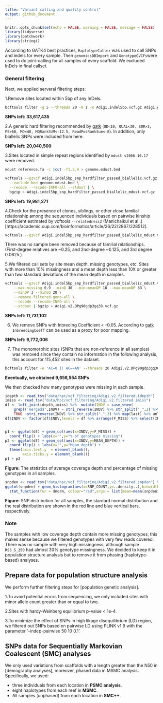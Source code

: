 ```yaml
---
title: "Variant calling and quality control"
output: github_document
---
```


```r
knitr::opts_chunk$set(echo = FALSE, warning = FALSE, message = FALSE)
library(tidyverse)
library(patchwork)
library(stringi)
```

According to GATK4 best practices, `HaplotypeCaller` was used to call SNPs and indels for every sample. Then `genomicsDBImport` and `GenotypeGVCFs `were used to do joint-calling for all samples of every scaffold. We excluded InDels in final callset.

### General filtering

Next, we applied serveral filtering steps:

1.Remove sites located within 5bp of any InDels.

```bash
bcftools filter -g 5 --threads 20 -O z -o Adigi.indel5bp.vcf.gz Adigi.gatk_raw.vcf.gz
```
**SNPs left: 33,617,435**

2.A generic hard filtering recommended by [gatk](https://gatk.broadinstitute.org/hc/en-us/articles/360035890471-Hard-filtering-germline-short-variants) (`QD<10, QUAL<30, SOR>3, FS>60, MQ<40, MQRankSUM<-12.5, ReadPosRankSum<-8`). In addition, only biallelic SNPs were included from here.

**SNPs left: 20,040,500**

3.Sites located in simple repeat regions identified by `mdust v2006.10.17` were removed.

```bash
mdust reference.fa -c |cut -f1,3,4 > genome.mdust.bed

vcftools --gzvcf Adigi.indel5bp_snp_hardfilter_passed_biallelic.vcf.gz \
  --exclude-bed genome.mdust.bed \
  --recode --recode-INFO-all --stdout | \
  bgzip > Adigi.indel5bp_snp_hardfilter_passed_biallelic_mdust.vcf.gz
```

**SNPs left: 19,981,271**

4.Check for the presence of clones, siblings, or other close familial relationship among the sequenced individuals based on pairwise kinship coefficient estimated by vcftools `--relatedness2` (Manichaikul et al.,)[https://academic.oup.com/bioinformatics/article/26/22/2867/228512].

```bash
vcftools --gzvcf Adigi.indel5bp_snp_hardfilter_passed_biallelic_mdust.vcf.gz --relatedness2 --out indel5bp_snp_hardfilter_passed_biallelic_mdust
```

There was no sample been removed because of familial relationships. (First-degree relatives are ~0.25, and 2nd-degree ~0.125, and 3rd degree 0.0625.)

5.We filtered call sets by site mean depth, missing genotypes, etc. Sites with more than 10% missingness and a mean depth less than 10X or greater than two standard deviations of the mean depth in samples.

```bash
vcftools --gzvcf Adigi.indel5bp_snp_hardfilter_passed_biallelic_mdust.vcf.gz \
    --max-missing 0.9 --minQ 30 --min-meanDP 10 --max-meanDP 33 \
    --minDP 3 --minGQ 20 \
    --remove-filtered-geno-all \
    --recode --recode-INFO-all \
    --stdout | bgzip > Adigi.v2.DPg90gdp3gq30.vcf.gz
```

**SNPs left: 11,731,102**

6. We remove SNPs with Inbreding Coefficient < -0.05. According to  [gatk](https://gatk.broadinstitute.org/hc/en-us/articles/360035531992-Inbreeding-Coefficient) `InbreedingCoeff` can be used as a proxy for poor mapping. 

**SNPs left: 9,772,006**

7. The monomorphic sites (SNPs that are non-reference in all samples) was removed since they contain no information in the following analysis, this account for 115,452 sites in the dataset.

```bash
bcftools filter -e 'AC=0 || AC==AN' --threads 20 Adigi.v2.DPg90gdp3gq30.Fis0.05_pass.vcf.gz |bgzip > Adigi.v2.filtered.vcf.gz
```

**Eventually, we obtained 9,656,554 SNPs**

We then checked how many genotypes were missing in each sample.

```r
idepth <- read_tsv("data/hpc/vcf_filtering/Adigi.v2.filtered.idepth")
imiss <- read_tsv("data/hpc/vcf_filtering/Adigi.v2.filtered.imiss")
df <- left_join(idepth,imiss) %>%  mutate(INDV = case_when(
    grepl('merged$',INDV) ~ stri_reverse(INDV) %>% str_split("_",2) %>% map(last) %>% unlist %>% stri_reverse,
    TRUE ~stri_reverse(INDV) %>% str_split("_",3) %>% map(last) %>% unlist %>% stri_reverse))
df$INDV <- factor(df$INDV,levels = df %>% arrange(F_MISS) %>% select(INDV) %>% unlist)


p1 <- ggplot(df) + geom_col(aes(x=INDV,y=F_MISS)) +
  coord_flip() + labs(x="",y="% of genotypes missing")
p2 <- ggplot(df) + geom_col(aes(x=INDV,y=MEAN_DEPTH)) + 
  coord_flip() + labs(x="",y="Mean depth") + 
  theme(axis.text.y  = element_blank(),
        axis.ticks.y = element_blank())
p1 + p2
```

**Figure:** The statistics of average coverage depth and percentage of missing genotypes in all samples.

```r
snpden <- read_tsv("data/hpc/vcf_filtering/Adigi.v2.filtered.snpden") %>% filter(SNP_COUNT>10) 
ggplot(snpden) + geom_histogram(aes(x=SNP_COUNT,y=..density..),binwidth = 20,color="black",fill="darkblue") +
  stat_function(fun = dnorm, colour="red",args = list(mean=mean(snpden$SNP_COUNT,na.rm=TRUE),sd=sd(snpden$SNP_COUNT,na.rm = TRUE))) + labs(x="SNP count per 10kb",y="Density")
```

**Figure:** SNP distribution for all samples, the stardard normal distribution and the real distribution are shown in the red line and blue vertical bars, respectively.

### Note
The samples with low coverage depth contain more missing genotypes, this makes sense because we filtered genotypes with very few reads covered. There was no sample with very high missingness, although sample `RS3_S_250` had almost 30% genotype missingness. We decided to keep it in population structure analysis but to remove it from phasing (haplotype-based) analyses.

## Prepare data for population structure analysis

We perform further filtering steps for [population genetic analysis].

1.To avoid potential errors from sequencing, we only included sites with minor allele count greater than or equal to two.

2.Sites with hardy-Weinberg equilibrium p-value < 1e-4.

3.To minimize the effect of SNPs in high likage disequilibrium (LD) region, we filtered out SNPs based on pairwise LD using PLINK v1.9 with the parameter '--indep-pairwise 50 10 0.1'.

## SNPs data for Sequentially Markovian Coalescent (SMC) analyses
We only used variations from scaffolds with a length greater than the N50 in [demography analyses], moreover, phased data in MSMC analysis. Specifically, we used:

- three individuals from each location in **PSMC analysis**.
- eight haplotypes from each reef in **MSMC**.
- All samples (unphased) from each location in **SMC++**.
